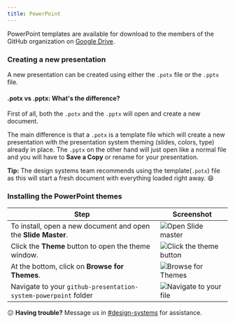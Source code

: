 ```yaml
---
title: PowerPoint
---
```


PowerPoint templates are available for download to the members of the GitHub organization on [Google Drive](https://drive.google.com/open?id=1QKiEbruGhWAY85NsEuTIEccDlAiz9qbD).

### Creating a new presentation

A new presentation can be created using either the `.potx` file or the `.pptx` file.

#### .potx vs .pptx: What's the difference?

First of all, both the `.potx` and the `.pptx` will open and create a new document.

The main difference is that a `.potx` is a template file which will create a new presentation with the presentation system theming (slides, colors, type) already in place. The `.pptx` on the other hand will just open like a normal file and you will have to **Save a Copy** or rename for your presentation.

**Tip:** The design systems team recommends using the template(`.potx`) file as this will start a fresh document with everything loaded right away. 😄

### Installing the PowerPoint themes

| Step                                                            | Screenshot                                                                                                                      |
| --------------------------------------------------------------- | ------------------------------------------------------------------------------------------------------------------------------- |
| To install, open a new document and open the **Slide Master**.  | ![Open Slide master](https://user-images.githubusercontent.com/10384315/57048191-d552ab80-6c27-11e9-81c5-3ca6c61ac6bf.png)      |
| Click the **Theme** button to open the theme window.            | ![Click the theme button](https://user-images.githubusercontent.com/10384315/57048292-4003e700-6c28-11e9-9f34-600c15feb4de.png) |
| At the bottom, click on **Browse for Themes**.                  | ![Browse for Themes](https://user-images.githubusercontent.com/10384315/57048344-6a55a480-6c28-11e9-8f61-70ed23816606.png)      |
| Navigate to your `github-presentation-system-powerpoint` folder | ![Navigate to your file](https://user-images.githubusercontent.com/10384315/57048569-58283600-6c29-11e9-890c-f75694b67d5a.png)  |

<Note>


😕 **Having trouble?** Message us in [#design-systems](https://github.slack.com/messages/C0ZCGGGJ2) for assistance.

</Note>

